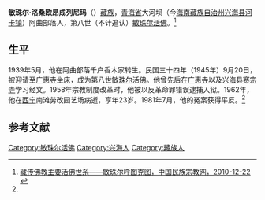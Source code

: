 '''敏珠尔·洛桑欧昂成列尼玛'''（{{bd|1939年||1962年|}}）[[藏族|藏族]]，[[青海省|青海省]]大河坝（今[[海南藏族自治州|海南藏族自治州]][[兴海县|兴海县]][[河卡镇|河卡镇]]）阿曲部落人，第八世（不计追认）[[敏珠尔活佛|敏珠尔活佛]]。<ref name=mzb>[http://www.mzb.com.cn/html/Home/report/162529-1.htm 藏传佛教主要活佛世系——敏珠尔呼图克图，中国民族宗教网，2010-12-22] {{webarchive|url=https://web.archive.org/web/20140505072151/http://www.mzb.com.cn/html/Home/report/162529-1.htm |date=2014-05-05 }}</ref>

==生平==
1939年5月，他在阿曲部落千户香木家转生。民国三十四年（1945年）9月20日，被迎请至[[广惠寺|广惠寺]][[坐床|坐床]]，成为第八世[[敏珠尔活佛|敏珠尔活佛]]。他曾先后在[[广惠寺|广惠寺]]以及[[兴海县|兴海县]][[赛宗寺|赛宗寺]]学习经文。1958年宗教制度改革时，他被以反革命罪错误逮捕入狱。1962年，他在[[西宁|西宁]]南滩劳改园艺场病逝，享年23岁。1981年7月，他的冤案获得平反。<ref name=mzb/>

==参考文献==
{{reflist}}

[[Category:敏珠尔活佛|Category:敏珠尔活佛]]
[[Category:兴海人|Category:兴海人]]
[[Category:藏族人|Category:藏族人]]
